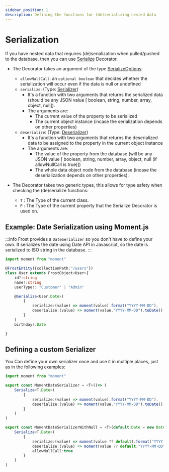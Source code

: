 ```yaml
---
sidebar_position: 1
description: Defining the functions for (de)serializing nested data
---
```


# Serialization
If you have nested data that requires (de)serialization when pulled/pushed to the database, then you can use [Serialize](/api/decorators/Serialize) Decorator.

- The Decorator takes an argument of the type [SerializeOptions](/api/types/SerializeOptions):
    - `allowNullCall`: an `optional boolean` that decides whether the serialization will occur even if the data is null or undefined
    - `serialize`: (Type: [Serializer](/api/types/Serializer))
        -  It's a function with two arguments that returns the serialized data (should be any JSON value [ boolean, string, number, array, object, null]).
        -  The arguments are:
            - The current value of the property to be serialized
            - The current object instance (incase the serialization depends on other properties)
    - `deserialize`: (Type: [Deserializer](/api/types/Deserializer))
        -  It's a function with two arguments that returns the deserialized data to be assigned to the property in the current object instance
        -  The arguments are:
            - The value of the property from the database (will be any JSON value [ boolean, string, number, array, object, null (if allowNullCall is true)])
            - The whole data object node from the database (incase the deserialization depends on other properties).

- The Decorator takes two generic types, this allows for type safety when checking the (de)serialize functions:
    -  `T` : The Type of the current class.
    -  `P` : The Type of the current property that the Serialize Decorator is used on.

## Example: Date Serialization using Moment.js

:::info
Frost provides a `DateSerializer` so you don't have to define your own. It serializes the date using Date API in Javascript, so the date is serialized to ISO string in the database.
:::

```ts
import moment from "moment"

@FrostEntity({collectionPath:"/users"})
class User extends FrostObject<User>{
    id?:string
    name!:string
    userType!: "Customer" | "Admin"

    @Serialize<User,Date>(
        {
            serialize:(value) => moment(value).format("YYYY-MM-DD"),
            deserialize:(value) => moment(value,"YYYY-MM-DD").toDate()
        }
    )
    birthday?:Date

}
```

## Defining a custom Serializer

You Can define your own serializer once and use it in multiple places, just as in the following examples:

```ts
import moment from "moment"

export const MomentDateSerializer = <T>()=> (
    Serialize<T,Date>(
        {
            serialize:(value) => moment(value).format("YYYY-MM-DD"),
            deserialize:(value) => moment(value,"YYYY-MM-DD").toDate()
        }
    )
)

export const MomentDateSerializerWithNull = <T>(default:Date = new Date())=> (
    Serialize<T,Date>(
        {
            serialize:(value) => moment(value ?? default).format("YYYY-MM-DD"),
            deserialize:(value) => moment(value ?? default,"YYYY-MM-DD").toDate(),
            allowNullCall:true
        }
    )
)

```